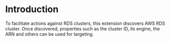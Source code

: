# Introduction

To facilitate actions against RDS clusters, this extension discovers AWS RDS cluster. Once discovered, properties such as the cluster ID, its engine, the ARN and others can be used for targeting.
